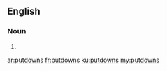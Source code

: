 ==English==

===Noun===
{{head|en|plural}}

# {{plural of|putdown|lang=en|nocat=1}}

[[ar:putdowns]]
[[fr:putdowns]]
[[ku:putdowns]]
[[my:putdowns]]